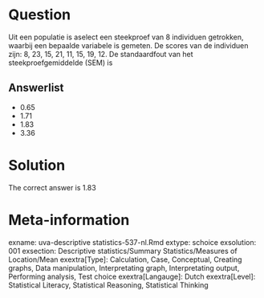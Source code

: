 Question
========

Uit een populatie is aselect een steekproef van 8 individuen getrokken, waarbij een bepaalde variabele is gemeten. De scores van de individuen zijn: 8, 23, 15, 21, 11, 15, 19, 12. De standaardfout van het steekproefgemiddelde (SEM) is 

Answerlist
----------
* 0.65
* 1.71
* 1.83
* 3.36

Solution
========

The correct answer is  1.83 

Meta-information
================
exname: uva-descriptive statistics-537-nl.Rmd 
extype: schoice 
exsolution: 001 
exsection: Descriptive statistics/Summary Statistics/Measures of Location/Mean
exextra[Type]: Calculation, Case, Conceptual, Creating graphs, Data manipulation, Interpretating graph, Interpretating output, Performing analysis, Test choice 
exextra[Langauge]: Dutch 
exextra[Level]: Statistical Literacy, Statistical Reasoning, Statistical Thinking 
